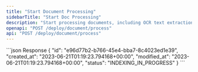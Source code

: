 ```yaml
---
title: "Start Document Processing"
sidebarTitle: "Start Doc Processing"
description: "Start processing documents, including OCR text extraction and indexing."
openapi: "POST /deploy/document/process"
api: "POST /deploy/document/process"
---
```


<ResponseExample>
  ```json Response
{
    "id": "e96d77b2-b766-45e4-bba7-8c4023ed1e39",
    "created_at": "2023-06-21T01:19:23.794168+00:00",
    "modified_at": "2023-06-21T01:19:23.794168+00:00",
    "status": "INDEXING_IN_PROGRESS"
}
  ```
</ResponseExample>
